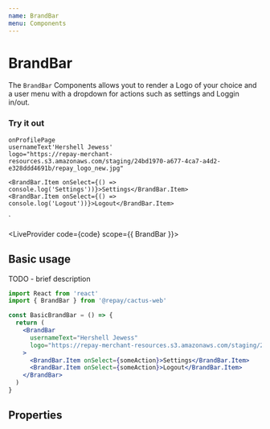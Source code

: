 ```yaml
---
name: BrandBar
menu: Components
---
```



# BrandBar

The `BrandBar` Components allows yout to render a Logo of your choice and a user menu with a dropdown for actions such as settings and Loggin in/out.

### Try it out

    onProfilePage
    usernameText'Hershell Jewess'
    logo="https://repay-merchant-resources.s3.amazonaws.com/staging/24bd1970-a677-4ca7-a4d2-e328ddd4691b/repay_logo_new.jpg"
  >
    <BrandBar.Item onSelect={() => console.log('Settings'))}>Settings</BrandBar.Item>
    <BrandBar.Item onSelect={() => console.log('Logout'))}>Logout</BrandBar.Item>
  </BrandBar>`

<LiveProvider code={code} scope={{ BrandBar }}>
  <LiveEditor style={livePreviewStyle} />
  <LiveError />
  <LivePreview />
</LiveProvider>

## Basic usage

TODO - brief description

```jsx
import React from 'react'
import { BrandBar } from '@repay/cactus-web'

const BasicBrandBar = () => {
  return (
    <BrandBar
      usernameText="Hershell Jewess"
      logo="https://repay-merchant-resources.s3.amazonaws.com/staging/24bd1970-a677-4ca7-a4d2-e328ddd4691b/repay_logo_new.jpg"
    >
      <BrandBar.Item onSelect={someAction}>Settings</BrandBar.Item>
      <BrandBar.Item onSelect={someAction}>Logout</BrandBar.Item>
    </BrandBar>
  )
}
```

## Properties

<PropsTable of={BrandBar} />
